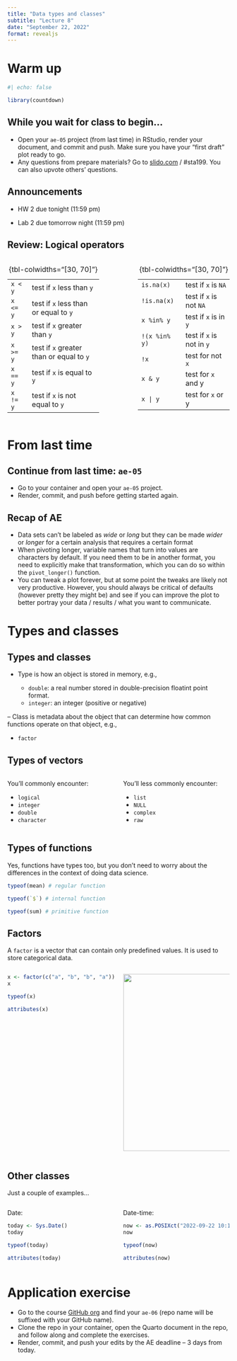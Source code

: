 ```yaml
---
title: "Data types and classes"
subtitle: "Lecture 8"
date: "September 22, 2022"
format: revealjs
---
```


# Warm up

```r
#| echo: false

library(countdown)
```

## While you wait for class to begin...

-   Open your `ae-05` project (from last time) in RStudio, render your document, and commit and push. Make sure you have your "first draft" plot ready to go.
-   Any questions from prepare materials? Go to [slido.com](https://www.slido.com/) / #sta199. You can also upvote others' questions.

## Announcements {.smaller}

-   HW 2 due tonight (11:59 pm)

-   Lab 2 due tomorrow night (11:59 pm)

## Review: Logical operators {.smaller}

::: columns
::: {.column width="45%"}
|          |                                          |
|----------|------------------------------------------|
| `x < y`  | test if `x` less than `y`                |
| `x <= y` | test if `x` less than or equal to `y`    |
| `x > y`  | test if `x` greater than `y`             |
| `x >= y` | test if `x` greater than or equal to `y` |
| `x == y` | test if `x` is equal to `y`              |
| `x != y` | test if `x` is not equal to `y`          |

: {tbl-colwidths="\[30, 70\]"}
:::

::: {.column width="10%"}
:::

::: {.column width="45%"}
|               |                           |
|---------------|---------------------------|
| `is.na(x)`    | test if `x` is `NA`       |
| `!is.na(x)`   | test if `x` is not `NA`   |
| `x %in% y`    | test if `x` is in `y`     |
| `!(x %in% y)` | test if `x` is not in `y` |
| `!x`          | test for not `x`          |
| `x & y`       | test for `x` and y        |
| `x | y`       | test for `x` or y         |

: {tbl-colwidths="\[30, 70\]"}
:::
:::

# From last time

## Continue from last time: `ae-05`

::: appex
-   Go to your container and open your `ae-05` project.
-   Render, commit, and push before getting started again.
:::

## Recap of AE {.smaller}

-   Data sets can't be labeled as *wide* or *long* but they can be made *wider* or *longer* for a certain analysis that requires a certain format
-   When pivoting longer, variable names that turn into values are characters by default. If you need them to be in another format, you need to explicitly make that transformation, which you can do so within the `pivot_longer()` function.
-   You can tweak a plot forever, but at some point the tweaks are likely not very productive. However, you should always be critical of defaults (however pretty they might be) and see if you can improve the plot to better portray your data / results / what you want to communicate.

# Types and classes

## Types and classes

-   Type is how an object is stored in memory, e.g.,

    -   `double`: a real number stored in double-precision floatint point format.
    -   `integer`: an integer (positive or negative)

-- Class is metadata about the object that can determine how common functions operate on that object, e.g.,

-   `factor`

## Types of vectors

::: columns
::: {.column width="50%"}
You'll commonly encounter:

-   `logical`
-   `integer`
-   `double`
-   `character`
:::

::: {.column width="50%"}
You'll less commonly encounter:

-   `list`
-   `NULL`
-   `complex`
-   `raw`
:::
:::

## Types of functions

Yes, functions have types too, but you don't need to worry about the differences in the context of doing data science.

```r
typeof(mean) # regular function

typeof(`$`) # internal function

typeof(sum) # primitive function
```

## Factors

A `factor` is a vector that can contain only predefined values.
It is used to store categorical data.

::: columns
::: {.column width="50%"}
```r
x <- factor(c("a", "b", "b", "a"))
x

typeof(x)

attributes(x)
```
:::

::: {.column width="50%"}
![](images/08/factor.png){fig-align="center" width="400"}
:::
:::

## Other classes

Just a couple of examples...

::: columns
::: {.column width="50%"}
Date:

```r
today <- Sys.Date()
today

typeof(today)

attributes(today)
```
:::

::: {.column width="50%"}
Date-time:

```r
now <- as.POSIXct("2022-09-22 10:15", tz = "EST")
now

typeof(now)

attributes(now)
```
:::
:::

# Application exercise

::: appex
-   Go to the course [GitHub org](https://github.com/sta199-f22-1) and find your `ae-06` (repo name will be suffixed with your GitHub name).
-   Clone the repo in your container, open the Quarto document in the repo, and follow along and complete the exercises.
-   Render, commit, and push your edits by the AE deadline -- 3 days from today.
:::
